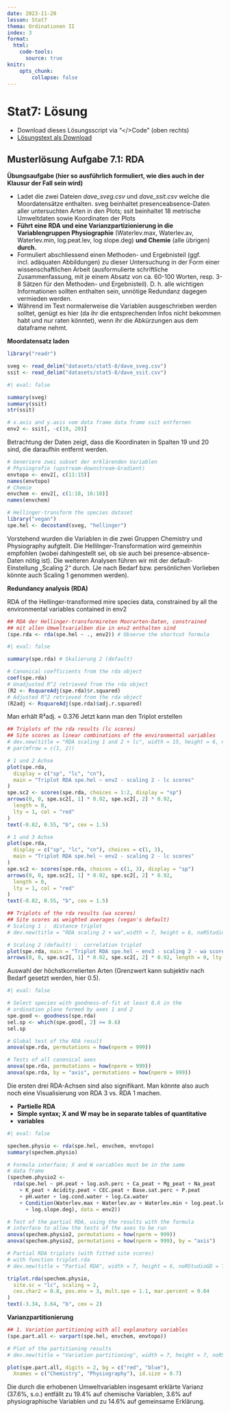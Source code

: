 ```yaml
---
date: 2023-11-20
lesson: Stat7
thema: Ordinationen II
index: 3
format:
  html:
    code-tools:
      source: true
knitr:
    opts_chunk:
        collapse: false
---
```


# Stat7: Lösung

- Download dieses Lösungsscript via "\</\>Code" (oben rechts)
- [Lösungstext als Download](Statistik_Loesungstext_7.1.pdf)

## Musterlösung Aufgabe 7.1: RDA

**Übungsaufgabe (hier so ausführlich formuliert, wie dies auch in der Klausur der Fall sein wird)**

- Ladet die zwei Dateien *dave_sveg.csv* und *dave_ssit.csv* welche die Moordatensätze enthalten. sveg beinhaltet presenceabsence-Daten  aller untersuchten Arten in den Plots; ssit beinhaltet 18 metrische Umweltdaten sowie Koordinaten der Plots
- **Führt eine RDA und eine Varianzpartizionierung in die Variablengruppen Physiographie**  (Waterlev.max, Waterlev.av, Waterlev.min, log.peat.lev, log
  slope.deg) **und Chemie** (alle übrigen) **durch.**
- Formuliert abschliessend einen Methoden- und Ergebnisteil (ggf. incl. adäquaten Abbildungen) zu dieser Untersuchung in der Form einer wissenschaftlichen Arbeit (ausformulierte schriftliche Zusammenfassung, mit je einem Absatz von ca. 60-100 Worten, resp. 3-8 Sätzen für den Methoden- und Ergebnisteil). D. h. alle wichtigen Informationen sollten enthalten sein, unnötige Redundanz dagegen vermieden werden.
- Während im Text normalerweise die Variablen ausgeschrieben werden solltet, genügt es hier (da ihr die entsprechenden Infos nicht bekommen habt und nur raten könntet), wenn ihr die Abkürzungen aus dem dataframe nehmt.

__Moordatensatz laden__ 
```r
library("readr")

sveg <- read_delim("datasets/stat5-8/dave_sveg.csv")
ssit <- read_delim("datasets/stat5-8/dave_ssit.csv")
```

```r
#| eval: false

summary(sveg)
summary(ssit)
str(ssit)
```

```r
# x.axis and y.axis vom data frame data frame ssit entfernen
env2 <- ssit[, -c(19, 20)]
```
Betrachtung der Daten zeigt, dass die Koordinaten in Spalten 19 und 20 sind, die daraufhin entfernt werden.

```r
# Generiere zwei subset der erklärenden Variablen
# Physiografie (upstream-downstream-Gradient)
envtopo <- env2[, c(11:15)]
names(envtopo)
# Chemie
envchem <- env2[, c(1:10, 16:18)]
names(envchem)

# Hellinger-transform the species dataset
library("vegan")
spe.hel <- decostand(sveg, "hellinger")
```

Vorstehend wurden die Variablen in die zwei Gruppen Chemistry und Physiography aufgteilt. Die Hellilnger-Transformation wird gemeinhin empfohlen (wobei dahingestellt sei, ob sie auch bei presence-absence-Daten nötig ist).
Die weiteren Analysen führen wir mit der default-Einstellung „Scaling 2“ durch. (Je nach Bedarf bzw. persönlichen Vorlieben könnte auch Scaling 1 genommen werden).

__Redundancy analysis (RDA)__

RDA of the Hellinger-transformed mire species data, constrained by all the environmental variables contained in env2

```r
## RDA der Hellinger-transformireten Moorarten-Daten, constrained
## mit allen Umweltvarialben die in env2 enthalten sind
(spe.rda <- rda(spe.hel ~ ., env2)) # Observe the shortcut formula
```

```r
#| eval: false

summary(spe.rda) # Skalierung 2 (default)
```

```r
# Canonical coefficients from the rda object
coef(spe.rda)
# Unadjusted R^2 retrieved from the rda object
(R2 <- RsquareAdj(spe.rda)$r.squared)
# Adjusted R^2 retrieved from the rda object
(R2adj <- RsquareAdj(spe.rda)$adj.r.squared)
```

Man erhält R²adj. = 0.376
Jetzt kann man den Triplot erstellen

```r
## Triplots of the rda results (lc scores)
## Site scores as linear combinations of the environmental variables
# dev.new(title = "RDA scaling 1 and 2 + lc", width = 15, height = 6, noRStudioGD = TRUE)
# par(mfrow = c(1, 2))

# 1 und 2 Achse
plot(spe.rda,
  display = c("sp", "lc", "cn"),
  main = "Triplot RDA spe.hel ~ env2 - scaling 2 - lc scores"
)
spe.sc2 <- scores(spe.rda, choices = 1:2, display = "sp")
arrows(0, 0, spe.sc2[, 1] * 0.92, spe.sc2[, 2] * 0.92,
  length = 0,
  lty = 1, col = "red"
)
text(-0.82, 0.55, "b", cex = 1.5)

# 1 und 3 Achse
plot(spe.rda,
  display = c("sp", "lc", "cn"), choices = c(1, 3),
  main = "Triplot RDA spe.hel ~ env2 - scaling 2 - lc scores"
)
spe.sc2 <- scores(spe.rda, choices = c(1, 3), display = "sp")
arrows(0, 0, spe.sc2[, 1] * 0.92, spe.sc2[, 2] * 0.92,
  length = 0,
  lty = 1, col = "red"
)
text(-0.82, 0.55, "b", cex = 1.5)

## Triplots of the rda results (wa scores)
## Site scores as weighted averages (vegan's default)
# Scaling 1 :  distance triplot
# dev.new(title = "RDA scaling 2 + wa",width = 7, height = 6, noRStudioGD = TRUE)

# Scaling 2 (default) :  correlation triplot
plot(spe.rda, main = "Triplot RDA spe.hel ~ env3 - scaling 2 - wa scores")
arrows(0, 0, spe.sc2[, 1] * 0.92, spe.sc2[, 2] * 0.92, length = 0, lty = 1, col = "red")
```

Auswahl der höchstkorrelierten Arten (Grenzwert kann subjektiv nach Bedarf gesetzt werden, hier 0.5).

```r
#| eval: false

# Select species with goodness-of-fit at least 0.6 in the
# ordination plane formed by axes 1 and 2
spe.good <- goodness(spe.rda)
sel.sp <- which(spe.good[, 2] >= 0.6)
sel.sp

# Global test of the RDA result
anova(spe.rda, permutations = how(nperm = 999))

# Tests of all canonical axes
anova(spe.rda, permutations = how(nperm = 999))
anova(spe.rda, by = "axis", permutations = how(nperm = 999))
```

Die ersten drei RDA-Achsen sind also signifikant. Man könnte also auch noch eine
Visualisierung von RDA 3 vs. RDA 1 machen.

- **Partielle RDA**
- **Simple syntax; X and W may be in separate tables of quantitative** 
- **variables**

```r
#| eval: false

spechem.physio <- rda(spe.hel, envchem, envtopo)
summary(spechem.physio)

# Formula interface; X and W variables must be in the same
# data frame
(spechem.physio2 <-
  rda(spe.hel ~ pH.peat + log.ash.perc + Ca_peat + Mg_peat + Na_peat
    + K_peat + Acidity.peat + CEC.peat + Base.sat.perc + P.peat
    + pH.water + log.cond.water + log.Ca.water
    + Condition(Waterlev.max + Waterlev.av + Waterlev.min + log.peat.lev
      + log.slope.deg), data = env2))

# Test of the partial RDA, using the results with the formula
# interface to allow the tests of the axes to be run
anova(spechem.physio2, permutations = how(nperm = 999))
anova(spechem.physio2, permutations = how(nperm = 999), by = "axis")

# Partial RDA triplots (with fitted site scores)
# with function triplot.rda
# dev.new(title = "Partial RDA", width = 7, height = 6, noRStudioGD = TRUE)

triplot.rda(spechem.physio,
  site.sc = "lc", scaling = 2,
  cex.char2 = 0.8, pos.env = 3, mult.spe = 1.1, mar.percent = 0.04
)
text(-3.34, 3.64, "b", cex = 2)
```

__Varianzpartitionierung__

```r
## 1. Variation partitioning with all explanatory variables
(spe.part.all <- varpart(spe.hel, envchem, envtopo))

# Plot of the partitioning results
# dev.new(title = "Variation partitioning", width = 7, height = 7, noRStudioGD = TRUE)

plot(spe.part.all, digits = 2, bg = c("red", "blue"),
  Xnames = c("Chemistry", "Physiography"), id.size = 0.7)
```

Die durch die erhobenen Umweltvariablen insgesamt erklärte Varianz (37.6%, s.o.) entfällt zu 19.4% auf chemische Variablen, 3.6% auf physiographische Variablen und zu 14.6% auf gemeinsame Erklärung.
